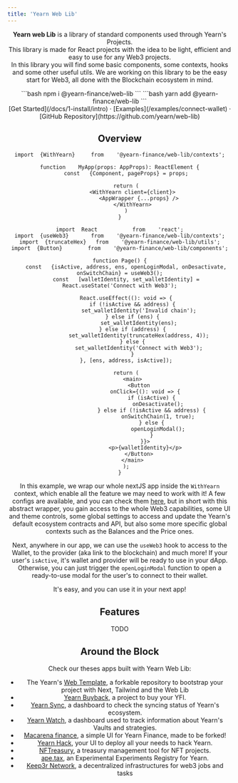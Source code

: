 ```yaml
---
title: 'Yearn Web Lib'
---
```



<Header />

**Yearn web Lib** is a library of standard components used through Yearn's Projects.  
This library is made for React projects with the idea to be light, efficient and easy to use for any Web3 projects.  
In this library you will find some basic components, some contexts, hooks and some other useful utils. We are working on this library to be the easy start for Web3, all done with the Blockchain ecosystem in mind.


<div className="max-w-xs mx-auto mt-5 mb-8 text-center install">
	<Nextra.Tabs items={['npm', 'yarn']}>
		<Nextra.Tab>
			```bash
			npm i @yearn-finance/web-lib
			```
		</Nextra.Tab>
		<Nextra.Tab>
			```bash
			yarn add @yearn-finance/web-lib
			```
		</Nextra.Tab>
	</Nextra.Tabs>
</div>

<div className="mb-20 text-center">
[Get Started](/docs/1-install/intro) · [Examples](/examples/connect-wallet) ·
[GitHub Repository](https://github.com/yearn/web-lib)
</div>

## Overview

```tsx
import	{WithYearn}		from	'@yearn-finance/web-lib/contexts';

function	MyApp(props: AppProps): ReactElement {
	const	{Component, pageProps} = props;

	return (
		<WithYearn client={client}>
			<AppWrapper {...props} />
		</WithYearn>
	)
}
```

```tsx
import	React			from	'react';
import	{useWeb3}		from	'@yearn-finance/web-lib/contexts';
import	{truncateHex}	from	'@yearn-finance/web-lib/utils';
import	{Button}		from	'@yearn-finance/web-lib/components';

function Page() {
	const	{isActive, address, ens, openLoginModal, onDesactivate, onSwitchChain} = useWeb3();
	const	[walletIdentity, set_walletIdentity] = React.useState('Connect with Web3');
	
	React.useEffect((): void => {
		if (!isActive && address) {
			set_walletIdentity('Invalid chain');
		} else if (ens) {
			set_walletIdentity(ens);
		} else if (address) {
			set_walletIdentity(truncateHex(address, 4));
		} else {
			set_walletIdentity('Connect with Web3');
		}
	}, [ens, address, isActive]);

	return (
		<main>
			<Button
				onClick={(): void => {
					if (isActive) {
						onDesactivate();
					} else if (!isActive && address) {
						onSwitchChain(1, true);
					} else {
						openLoginModal();
					}
				}}>
				<p>{walletIdentity}</p>
			</Button>
		</main>
	);
}
```

In this example, we wrap our whole nextJS app inside the `WithYearn` context, which enable all the feature we may need to work with it! A few configs are available, and you can check them [here](/docs/contexts/withYearn), but in short with this abstract wrapper, you gain access to the whole Web3 capabilities, some UI and theme controls, some global settings to access and update the Yearn's default ecosystem contracts and API, but also some more specific global contexts such as the Balances and the Price ones.  
  
Next, anywhere in our app, we can use the `useWeb3` hook to access to the Wallet, to the provider (aka link to the blockchain) and much more! If your user's `isActive`, it's wallet and provider will be ready to use in your dApp. Otherwise, you can just trigger the `openLoginModal` function to open a ready-to-use modal for the user's to connect to their wallet.  
   
It's easy, and you can use it in your next app!

## Features
TODO

## Around the Block
Check our theses apps built with Yearn Web Lib:  
- The Yearn's [Web Template](https://github.com/yearn/web-template), a forkable repository to bootstrap your project with Next, Tailwind and the Web Lib
- [Yearn Buyback](https://buyback.yearn.finance/), a project to buy your YFI.
- [Yearn Sync](https://sync.yearn.farm/), a dashboard to check the syncing status of Yearn's ecosystem.
- [Yearn Watch](https://yearn.watch), a dashboard used to track information about Yearn's Vaults and strategies.
- [Macarena finance](https://macarena.finance/), a simple UI for Yearn Finance, made to be forked!
- [Yearn Hack](https://hack.yearn.farm/), your UI to deploy all your needs to hack Yearn.
- [NFTreasury](https://nft-reasury.vercel.app/), a treasury management tool for NFT projects.
- [ape.tax](https://ape.tax/), an Experimental Experiments Registry for Yearn.
- [Keep3r Network](https://keep3r.network/), a decentralized infrastructures for web3 jobs and tasks
